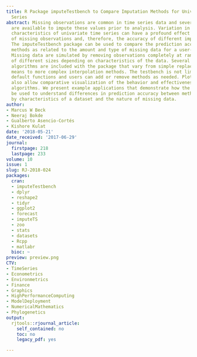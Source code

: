 ```yaml
---
title: R Package imputeTestbench to Compare Imputation Methods for Univariate Time
  Series
abstract: Missing observations are common in time series data and several methods
  are available to impute these values prior to analysis. Variation in statistical
  characteristics of univariate time series can have a profound effect on characteristics
  of missing observations and, therefore, the accuracy of different imputation methods.
  The imputeTestbench package can be used to compare the prediction accuracy of different
  methods as related to the amount and type of missing data for a user-supplied dataset.
  Missing data are simulated by removing observations completely at random or in blocks
  of different sizes depending on characteristics of the data. Several imputation
  algorithms are included with the package that vary from simple replacement with
  means to more complex interpolation methods. The testbench is not limited to the
  default functions and users can add or remove methods as needed. Plotting functions
  also allow comparative visualization of the behavior and effectiveness of different
  algorithms. We present example applications that demonstrate how the package can
  be used to understand differences in prediction accuracy between methods as affected
  by characteristics of a dataset and the nature of missing data.
author:
- Marcus W Beck
- Neeraj Bokde
- Gualberto Asencio-Cortés
- Kishore Kulat
date: '2018-05-21'
date_received: '2017-06-29'
journal:
  firstpage: 218
  lastpage: 233
volume: 10
issue: 1
slug: RJ-2018-024
packages:
  cran:
  - imputeTestbench
  - dplyr
  - reshape2
  - tidyr
  - ggplot2
  - forecast
  - imputeTS
  - zoo
  - stats
  - datasets
  - Rcpp
  - matlabr
  bioc: ~
preview: preview.png
CTV:
- TimeSeries
- Econometrics
- Environmetrics
- Finance
- Graphics
- HighPerformanceComputing
- ModelDeployment
- NumericalMathematics
- Phylogenetics
output:
  rjtools::rjournal_article:
    self_contained: no
    toc: no
    legacy_pdf: yes

---
```

